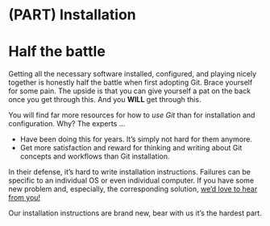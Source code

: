# (PART) Installation {-} 

# Half the battle {#install-intro .unnumbered}

Getting all the necessary software installed, configured, and playing nicely
together is honestly half the battle when first adopting Git. Brace yourself for
some pain. The upside is that you can give yourself a pat on the back once you
get through this. And you __WILL__ get through this.

You will find far more resources for how to *use Git* than for installation and
configuration. Why? The experts ...

  * Have been doing this for years. It's simply not hard for them anymore.
  * Get more satisfaction and reward for thinking and writing about Git concepts and workflows than Git installation.

In their defense, it's hard to write installation instructions. Failures can be
specific to an individual OS or even individual computer. If you have some new
problem and, especially, the corresponding solution, 
[we'd love to hear from you!](https://github.com/ibecav/happy-git-with-r)

Our installation instructions are brand new, bear with us it's the hardest
part.
